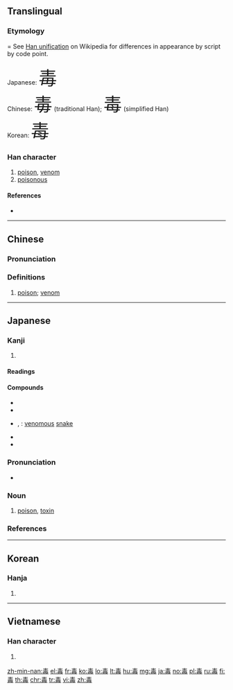 ==Translingual==
===Etymology====
See [[w:Han unification|Han unification]] on Wikipedia for differences in appearance by script by code point.

Japanese: <span style="font-size:300%" lang="ja">毒</span><br>
Chinese: <span style="font-size:300%" lang="zh-Hant">毒</span> (traditional Han); <span style="font-size:300%" lang="zh-Hans">毒</span> (simplified Han)<br>
Korean: <span style="font-size:300%" lang="ko">毒</span>
===Han character===
{{Han char|rn=80|rad=毋|as=04|sn=9|snj=8|four=50507|canj=QMWYI|ids=⿱龶母}}

# [[poison]], [[venom]]
# [[poisonous]]

====References====
* {{Han ref|kx=0589.060|dkj=16730|dj=0981.080|hdz=42382.050|uh=6BD2|ud=27602|bh=AC72|bd=44146}}

----

==Chinese==
{{zh-forms}}

===Pronunciation===
{{zh-pron
|m=dú
|c=duk1,duk6
|h=pfs=thu̍k
|md=
|mn=ta̍k/thāu/to̍k |mna=Taiwanese-The_Consonant_t.ogg
|w=
|mc=y
|oc=y
|cat=n
}}

===Definitions===
{{zh-hanzi}}

# [[poison]]; [[venom]]
#: {{zh-x|有毒|poisonous}}

----

==Japanese==

===Kanji===
{{ja-kanji|grade=4|rs=毋04}}

# {{defn|lang=ja|sort=毋04}}

====Readings====
{{ja-readings|goon=[[どく]] (doku), [[だい]] (dai)|kanon=[[とく]] (toku), [[たい]] (tai)|kun=[[そこなう]] (sokonau), [[わるい]] (warui)}}

====Compounds====
{{der-top|Compounds}}
* {{ja-r|丹毒|たんどく}}
* {{ja-r|中毒|ちゅうどく}}
* {{ja-r|毒蛇|どくじゃ}}, {{ja-r|毒蛇|どくへび}}: [[venomous]] [[snake]]
* {{ja-r|消毒|しょうどく}}
* {{ja-r|毒物|どくぶつ}}
{{der-bottom}}

{{ja-kanjitab|どく|yomi=o}}

===Pronunciation===
{{ja-pron|yomi=goon|どく|acc=2|acc_ref=DJR,NHK}}
*{{homophone|lang=ja|退く}}

===Noun===
{{ja-noun|どく}}

# [[poison]], [[toxin]]

===References===
<references/>

----

==Korean==

===Hanja===
{{ko-hanja|hangeul=독|eumhun=|rv=dok|mr=tok|y=tok}}

# {{defn|lang=ko|sort=毋04}}

----

==Vietnamese==

===Han character===
{{vi-hantu|[[độc]], [[nọc]]|rs=毋04}}

# {{defn|lang=vi|sort=毋04}}

[[zh-min-nan:毒]]
[[el:毒]]
[[fr:毒]]
[[ko:毒]]
[[lo:毒]]
[[lt:毒]]
[[hu:毒]]
[[mg:毒]]
[[ja:毒]]
[[no:毒]]
[[pl:毒]]
[[ru:毒]]
[[fi:毒]]
[[th:毒]]
[[chr:毒]]
[[tr:毒]]
[[vi:毒]]
[[zh:毒]]